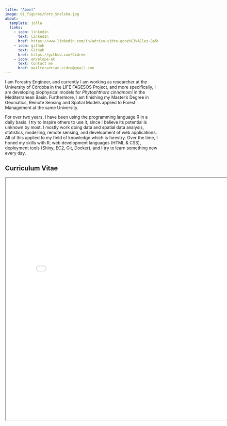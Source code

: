 ```yaml
---
title: "About"
image: 01_figures/Foto_Snelska.jpg
about:
  template: jolla
  links:
    - icon: linkedin
      text: LinkedIn
      href: https://www.linkedin.com/in/adrian-cidre-gonz%C3%A1lez-8a50371b0/
    - icon: github
      text: Github
      href: https://github.com/Cidree
    - icon: envelope-at
      text: Contact me
      href: mailto:adrian.cidre@gmail.com
---
```


I am Forestry Engineer, and currently I am working as researcher at the University of Córdoba in the LIFE FAGESOS Project, and more specifically, I am developing biophysical models for *Phytophthora cinnamomi* in the Mediterranean Basin. Furthermore, I am finishing my Master's Degree in Geomatics, Remote Sensing and Spatial Models applied to Forest Management at the same University.

For over two years, I have been using the programming language R in a daily basis. I try to inspire others to use it, since I believe its potential is unknown by most. I mostly work doing data and spatial data analysis, statistics, modelling, remote sensing, and development of web applications. All of this applied to my field of knowledge which is forestry. Over the time, I honed my skills with R, web development languages (HTML & CSS), deployment tools (Shiny, EC2, Git, Docker), and I try to learn something new every day.

## Curriculum Vitae

<iframe width="800" height="800" src="01_figures/CV_AdrianCidre.pdf">

</iframe>
